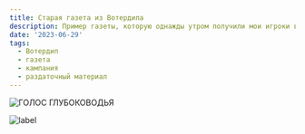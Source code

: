```yaml
---
title: Старая газета из Вотердипа
description: Пример газеты, которую однажды утром получили мои игроки в Вотердипе.
date: '2023-06-29'
tags:
  - Вотердип
  - газета
  - кампания
  - раздаточный материал
---
```


![ГОЛОС ГЛУБОКОВОДЬЯ](/images/images/VOICE-OF-WATERDEEP.png)

![label](https://archivecyborgsandmages.files.wordpress.com/2023/04/f27e4-111122_0127_1.png?w%253D716%2526zoom%253D2)
